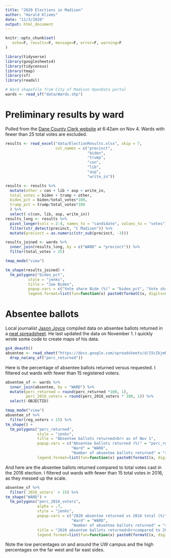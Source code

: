 ```yaml
---
title: "2020 Elections in Madison"
author: "Harald Kliems"
date: "11/3/2020"
output: html_document
---
```


```r
knitr::opts_chunk$set(
   echo=F, results=F, message=F, error=F, warning=F
)
```

```r
library(tidyverse)
library(googlesheets4)
library(tidycensus)
library(tmap)
library(sf)
library(readxl)
```

```r
# Ward shapefile from City of Madison OpenData portal
wards <- read_sf("data/Wards.shp")
```

# Preliminary results by ward
Pulled from the [Dane County Clerk website](https://elections.countyofdane.com/Precincts-Result/124/0004) at 6:42am on Nov 4. Wards with fewer than 25 total votes are excluded.

```r
results <- read_excel("data/ElectionResults.xlsx", skip = 7, 
                      col_names = c("precinct",
                                    "biden",
                                    "trump",
                                    "con",
                                    "lib",
                                    "asp",
                                    "write_in"))
```

```r

results <- results %>% 
  mutate(other = con + lib + asp + write_in,
  total_votes = biden + trump + other,
  biden_pct = biden/total_votes*100,
  trump_pct = trump/total_votes*100
  ) %>% 
  select(-c(con, lib, asp, write_in))
results_long <- results %>% 
  pivot_longer(cols = 2:4, names_to = "candidate", values_to = "votes") %>% 
  filter(str_detect(precinct, "C Madison")) %>% 
  mutate(precinct = as.numeric(str_sub(precinct, -3)))
```

```r
results_joined <- wards %>% 
  inner_join(results_long, by = c("WARD" = "precinct")) %>% 
  filter(total_votes > 25)

tmap_mode("view")
```
```r

tm_shape(results_joined) +
  tm_polygons("biden_pct",
          style = "jenks",
          title = "Joe Biden",
          popup.vars = c("Vote share Bide (%)" = "biden_pct", "Vote share Trump (%)" = "trump_pct", "Total votes cast" = "total_votes"),
          legend.format=list(fun=function(x) paste0(formatC(x, digits=0, format="f"), "%")))
```



# Absentee ballots

Local journalist [Jason Joyce](https://twitter.com/jjoyce) compiled data on absentee ballots returned in a [neat spreadsheet](https://docs.google.com/spreadsheets/d/15cIkjmRWpipYfBNtUbVuS4_aaVEuSIXv2DbNEx5k00I/edit#gid=613969698). He last updated the data on November 1. I quickly wrote some code to create maps of his data.




```r
gs4_deauth()
absentee <- read_sheet("https://docs.google.com/spreadsheets/d/15cIkjmRWpipYfBNtUbVuS4_aaVEuSIXv2DbNEx5k00I/edit#gid=613969698", skip = 2, n_max = 134, col_types = "iiiinininin", col_names = c("WARD", "not_returned", "returned", "total", "perc_returned", "reg_voters", "perc_reg_voters", "2016_voters", "perc_2016_voters", "2016_absentee", "perc_2016_absentee")) %>% 
  drop_na(any_of("perc_returned"))
```



Here is the percentage of absentee ballots returned versus requested. I filtered out wards with fewer than 15 registered voters.
```r
absentee_sf <- wards %>% 
  inner_join(absentee, by = "WARD") %>% 
  mutate(perc_returned = round(perc_returned *100, 1),
         perc_2016_voters = round(perc_2016_voters * 100, 1)) %>% 
  select(-OBJECTID)
```


```r

tmap_mode("view")
absentee_sf %>% 
  filter(reg_voters > 15) %>% 
tm_shape() +
  tm_polygons("perc_returned",
              style = "jenks",
              title = "Absentee ballots returned<br> as of Nov 1",
              popup.vars = c("Absentee ballots returned (%)" = "perc_returned",
                             "Ward" = "WARD",
                             "Number of absentee ballots returned" = "returned"),
              legend.format=list(fun=function(x) paste0(formatC(x, digits=0, format="f"), "%")))
```

And here are the absentee ballots returned compared to total votes cast in the 2016 election. I filtered out wards with fewer than 15 total votes in 2016, as they messed up the scale.

```r

absentee_sf %>% 
  filter(`2016_voters` > 15) %>% 
tm_shape("WARD") +
  tm_polygons("perc_2016_voters",
              alpha = .7,
              style = "jenks",
              popup.vars = c("2020 absentee returned vs 2016 total (%)" = "perc_2016_voters",
                             "Ward" = "WARD",
                             "Number of absentee ballots returned" = "returned"),
              title = "2020 absentee ballots returned<br>compared to 2016 total votes",
              legend.format=list(fun=function(x) paste0(formatC(x, digits=0, format="f"), "%")))
```

Note the low percentages on and around the UW campus and the high percentages on the far west and far east sides. 

